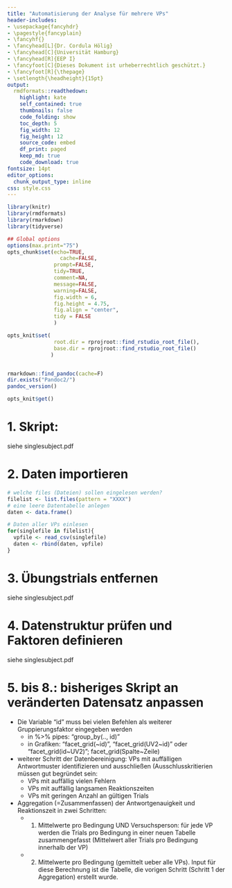 ```yaml
---
title: "Automatisierung der Analyse für mehrere VPs"
header-includes:
- \usepackage{fancyhdr}
- \pagestyle{fancyplain}
- \fancyhf{}
- \fancyhead[L]{Dr. Cordula Hölig}
- \fancyhead[C]{Universität Hamburg}
- \fancyhead[R]{EEP I}
- \fancyfoot[C]{Dieses Dokument ist urheberrechtlich geschützt.}
- \fancyfoot[R]{\thepage}
- \setlength{\headheight}{15pt}
output:
  rmdformats::readthedown:
    highlight: kate
    self_contained: true
    thumbnails: false
    code_folding: show
    toc_depth: 5
    fig_width: 12 
    fig_height: 12
    source_code: embed
    df_print: paged
    keep_md: true
    code_download: true
fontsize: 14pt
editor_options: 
  chunk_output_type: inline
css: style.css
---
```



```r
library(knitr)
library(rmdformats)
library(rmarkdown)
library(tidyverse)

## Global options
options(max.print="75")
opts_chunk$set(echo=TRUE,
	             cache=FALSE,
               prompt=FALSE,
               tidy=TRUE,
               comment=NA,
               message=FALSE,
               warning=FALSE, 
               fig.width = 6, 
               fig.height = 4.75, 
               fig.align = "center",
               tidy = FALSE
               )

opts_knit$set(
               root.dir = rprojroot::find_rstudio_root_file(),
               base.dir = rprojroot::find_rstudio_root_file()
              )


rmarkdown::find_pandoc(cache=F)
dir.exists("Pandoc2/")
pandoc_version()

opts_knit$get()
```
# 1. Skript: 
siehe singlesubject.pdf

# 2. Daten importieren

```r
# welche files (Dateien) sollen eingelesen werden?
filelist <- list.files(pattern = "XXXX")
# eine leere Datentabelle anlegen
daten <- data.frame()

# Daten aller VPs einlesen
for(singlefile in filelist){
  vpfile <- read_csv(singlefile)
  daten <- rbind(daten, vpfile)
}
```
# 3. Übungstrials entfernen
siehe singlesubject.pdf 

# 4. Datenstruktur prüfen und Faktoren definieren
siehe singlesubject.pdf

\newpage

# 5. bis 8.: bisheriges Skript an veränderten Datensatz anpassen

* Die Variable "id" muss bei vielen Befehlen als weiterer Gruppierungsfaktor eingegeben werden
  + in %>% pipes: "group_by(.., id)" 
  + in Grafiken: "facet_grid(~id)", "facet_grid(UV2~id)" oder "facet_grid(id~UV2)";  facet_grid(Spalte~Zeile)
* weiterer Schritt der Datenbereinigung: VPs mit auffälligen Antwortmuster identifizieren und ausschließen (Ausschlusskritierien müssen gut begründet sein:
  + VPs mit auffällig vielen Fehlern 
  + VPs mit auffällig langsamen Reaktionszeiten
  + VPs mit geringen Anzahl an gültigen Trials
* Aggregation (=Zusammenfassen) der Antwortgenauigkeit und Reaktionszeit in zwei Schritten:
  + 1. Mittelwerte pro Bedingung UND Versuchsperson: für jede VP werden die Trials pro Bedingung in einer neuen Tabelle zusammengefasst (Mittelwert aller Trials pro Bedingung innerhalb der VP)
  + 2. Mittelwerte pro Bedingung (gemittelt ueber alle VPs). Input für diese Berechnung ist die Tabelle, die vorigen Schritt (Schritt 1 der Aggregation) erstellt wurde.
